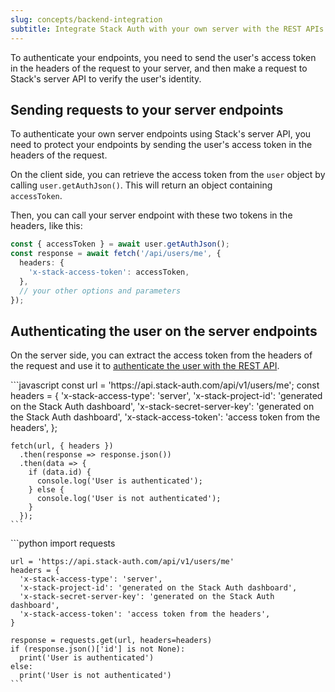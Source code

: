 ```yaml
---
slug: concepts/backend-integration
subtitle: Integrate Stack Auth with your own server with the REST APIs
---
```


To authenticate your endpoints, you need to send the user's access token in the headers of the request to your server, and then make a request to Stack's server API to verify the user's identity.

## Sending requests to your server endpoints

To authenticate your own server endpoints using Stack's server API, you need to protect your endpoints by sending the user's access token in the headers of the request.

On the client side, you can retrieve the access token from the `user` object by calling `user.getAuthJson()`. This will return an object containing `accessToken`.

Then, you can call your server endpoint with these two tokens in the headers, like this:

```typescript
const { accessToken } = await user.getAuthJson();
const response = await fetch('/api/users/me', {
  headers: {
    'x-stack-access-token': accessToken,
  },
  // your other options and parameters
});
```

## Authenticating the user on the server endpoints

On the server side, you can extract the access token from the headers of the request and use it to [authenticate the user with the REST API](./../rest-api/auth.mdx).

<Tabs>
  <Tab title="Node.js">
    ```javascript
    const url = 'https://api.stack-auth.com/api/v1/users/me';
    const headers = {
      'x-stack-access-type': 'server',
      'x-stack-project-id': 'generated on the Stack Auth dashboard',
      'x-stack-secret-server-key': 'generated on the Stack Auth dashboard',
      'x-stack-access-token': 'access token from the headers',
    };

    fetch(url, { headers })
      .then(response => response.json())
      .then(data => {
        if (data.id) {
          console.log('User is authenticated');
        } else {
          console.log('User is not authenticated');
        }
      });
    ```
  </Tab>

  <Tab title="Python">
   ```python
    import requests

    url = 'https://api.stack-auth.com/api/v1/users/me'
    headers = {
      'x-stack-access-type': 'server',
      'x-stack-project-id': 'generated on the Stack Auth dashboard',
      'x-stack-secret-server-key': 'generated on the Stack Auth dashboard',
      'x-stack-access-token': 'access token from the headers',
    }

    response = requests.get(url, headers=headers)
    if (response.json()['id'] is not None):
      print('User is authenticated')
    else:
      print('User is not authenticated')
    ```
  </Tab>
</Tabs>
